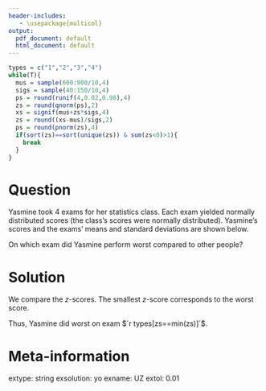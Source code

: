 ```yaml
---
header-includes:
   - \usepackage{multicol}
output:
  pdf_document: default
  html_document: default
---
```


```r
types = c("1","2","3","4")
while(T){
  mus = sample(600:900/10,4)
  sigs = sample(40:150/10,4)
  ps = round(runif(4,0.02,0.98),4)
  zs = round(qnorm(ps),2)
  xs = signif(mus+zs*sigs,4)
  zs = round((xs-mus)/sigs,2)
  ps = round(pnorm(zs),4)
  if(sort(zs)==sort(unique(zs)) & sum(zs<0)>1){
    break
  }
}
```

Question
========

Yasmine took 4 exams for her statistics class. Each exam yielded normally distributed scores (the class's scores were normally distributed). Yasmine's scores and the exams' means and standard deviations are shown below.

\begin{center}
\begin{tabular}{|c|c|c|c|}\hline
Exam & Yasmine's score & Mean of all scores & SD of all scores \\ \hline
1 & `r xs[1]`  & `r mus[1]` & `r sigs[1]` \\
2 & `r xs[2]`  & `r mus[2]` & `r sigs[2]` \\
3 & `r xs[3]`  & `r mus[3]` & `r sigs[3]` \\
4 & `r xs[4]`  & `r mus[4]` & `r sigs[4]` \\ \hline
\end{tabular}
\end{center}

On which exam did Yasmine perform worst compared to other people?

Solution
========

We compare the $z$-scores. The smallest $z$-score corresponds to the worst score.

\begin{center}
\renewcommand*{\arraystretch}{1.3}
\begin{tabular}{|c|c|c|}\hline
Exam & formula &  $z$-score \\ \hline
1 & $z=\frac{`r xs[1]`-`r mus[1]`}{`r sigs[1]`}$ &`r zs[1]` \\
2 & $z=\frac{`r xs[2]`-`r mus[2]`}{`r sigs[2]`}$ &`r zs[2]` \\
3 & $z=\frac{`r xs[3]`-`r mus[3]`}{`r sigs[3]`}$ &`r zs[3]` \\
4 & $z=\frac{`r xs[4]`-`r mus[4]`}{`r sigs[4]`}$ &`r zs[4]` \\ \hline
\end{tabular}
\end{center}

Thus, Yasmine did worst on exam $`r types[zs==min(zs)]`$.

Meta-information
============
extype: string
exsolution: yo
exname: UZ
extol: 0.01
